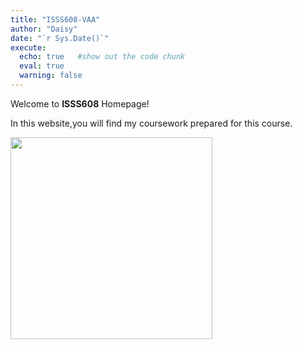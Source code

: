 ```yaml
---
title: "ISSS608-VAA"
author: "Daisy"
date: "`r Sys.Date()`"
execute: 
  echo: true   #show out the code chunk
  eval: true
  warning: false
---
```


Welcome to **ISSS608** Homepage!

In this website,you will find my coursework prepared for this course.

![](images/dog.png){fig-align="center" width="323"}
